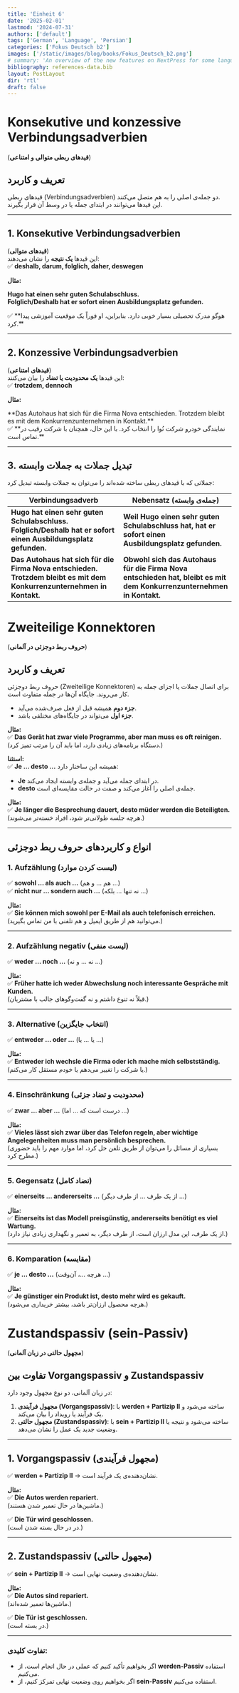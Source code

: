 ```yaml
---
title: 'Einheit 6'
date: '2025-02-01'
lastmod: '2024-07-31'
authors: ['default']
tags: ['German', 'Language', 'Persian']
categories: ['Fokus Deutsch b2']
images: ['/static/images/blog/books/Fokus_Deutsch_b2.png']
# summary: 'An overview of the new features on NextPress for some language wcich write from right ti left'
bibliography: references-data.bib
layout: PostLayout
dir: 'rtl'
draft: false
---
```


# **Konsekutive und konzessive Verbindungsadverbien**  
(**قیدهای ربطی متوالی و امتناعی**)  

## **تعریف و کاربرد**  
قیدهای ربطی (Verbindungsadverbien) دو جمله‌ی اصلی را به هم متصل می‌کنند.  
این قیدها می‌توانند در ابتدای جمله یا در وسط آن قرار بگیرند.  

---

## **1. Konsekutive Verbindungsadverbien**  
(**قیدهای متوالی**)  
این قیدها **یک نتیجه** را نشان می‌دهند:  
✅ **deshalb, darum, folglich, daher, deswegen**  

**مثال:**
<div dir="ltr">

**Hugo hat einen sehr guten Schulabschluss.**  
**Folglich/Deshalb hat er sofort einen Ausbildungsplatz gefunden.**
</div>
✅ **هوگو مدرک تحصیلی بسیار خوبی دارد. بنابراین، او فوراً یک موقعیت آموزشی پیدا کرد.**  

---

## **2. Konzessive Verbindungsadverbien**  
(**قیدهای امتناعی**)  
این قیدها **یک محدودیت یا تضاد** را بیان می‌کنند:  
✅ **trotzdem, dennoch**  

**مثال:**
<div dir="ltr">
**Das Autohaus hat sich für die Firma Nova entschieden. Trotzdem bleibt es mit dem Konkurrenzunternehmen in Kontakt.**  
</div>
✅ **نمایندگی خودرو شرکت نُوا را انتخاب کرد. با این حال، همچنان با شرکت رقیب در تماس است.**  

---

## **3. تبدیل جملات به جملات وابسته**  
جملاتی که با قیدهای ربطی ساخته شده‌اند را می‌توان به جملات وابسته تبدیل کرد:  

| **Verbindungsadverb**  | **Nebensatz (جمله‌ی وابسته)**  |
|-----------------------|--------------------------------|
| **Hugo hat einen sehr guten Schulabschluss. Folglich/Deshalb hat er sofort einen Ausbildungsplatz gefunden.** | **Weil Hugo einen sehr guten Schulabschluss hat, hat er sofort einen Ausbildungsplatz gefunden.** |
| **Das Autohaus hat sich für die Firma Nova entschieden. Trotzdem bleibt es mit dem Konkurrenzunternehmen in Kontakt.** | **Obwohl sich das Autohaus für die Firma Nova entschieden hat, bleibt es mit dem Konkurrenzunternehmen in Kontakt.** |

# **Zweiteilige Konnektoren**  
(**حروف ربط دوجزئی در آلمانی**)  

## **تعریف و کاربرد**  
حروف ربط دوجزئی (Zweiteilige Konnektoren) برای اتصال جملات یا اجزای جمله به کار می‌روند. جایگاه آن‌ها در جمله متفاوت است.  

- **جزء دوم** همیشه قبل از فعل صرف‌شده می‌آید.  
- **جزء اول** می‌تواند در جایگاه‌های مختلفی باشد.  

**مثال:**  
✅ **Das Gerät hat zwar viele Programme, aber man muss es oft reinigen.**  
(دستگاه برنامه‌های زیادی دارد، اما باید آن را مرتب تمیز کرد.)  

**استثنا:**  
✅ **Je ... desto ...** همیشه این ساختار دارد:  
- **Je** در ابتدای جمله می‌آید و جمله‌ی وابسته ایجاد می‌کند.  
- **desto** جمله‌ی اصلی را آغاز می‌کند و صفت در حالت مقایسه‌ای است.  

**مثال:**  
✅ **Je länger die Besprechung dauert, desto müder werden die Beteiligten.**  
(هرچه جلسه طولانی‌تر شود، افراد خسته‌تر می‌شوند.)  

---

## **انواع و کاربردهای حروف ربط دوجزئی**  

### **1. Aufzählung (لیست کردن موارد)**  
✅ **sowohl … als auch …** (هم … و هم …)  
✅ **nicht nur … sondern auch …** (نه تنها … بلکه …)  

**مثال:**  
✅ **Sie können mich sowohl per E-Mail als auch telefonisch erreichen.**  
(می‌توانید هم از طریق ایمیل و هم تلفنی با من تماس بگیرید.)  

---

### **2. Aufzählung negativ (لیست منفی)**  
✅ **weder … noch …** (نه … و نه …)  

**مثال:**  
✅ **Früher hatte ich weder Abwechslung noch interessante Gespräche mit Kunden.**  
(قبلاً نه تنوع داشتم و نه گفت‌وگوهای جالب با مشتریان.)  

---

### **3. Alternative (انتخاب جایگزین)**  
✅ **entweder … oder …** (یا … یا …)  

**مثال:**  
✅ **Entweder ich wechsle die Firma oder ich mache mich selbstständig.**  
(یا شرکت را تغییر می‌دهم یا خودم مستقل کار می‌کنم.)  

---

### **4. Einschränkung (محدودیت و تضاد جزئی)**  
✅ **zwar … aber …** (درست است که … اما …)  

**مثال:**  
✅ **Vieles lässt sich zwar über das Telefon regeln, aber wichtige Angelegenheiten muss man persönlich besprechen.**  
(بسیاری از مسائل را می‌توان از طریق تلفن حل کرد، اما موارد مهم را باید حضوری مطرح کرد.)  

---

### **5. Gegensatz (تضاد کامل)**  
✅ **einerseits … andererseits …** (از یک طرف … از طرف دیگر …)  

**مثال:**  
✅ **Einerseits ist das Modell preisgünstig, andererseits benötigt es viel Wartung.**  
(از یک طرف، این مدل ارزان است، از طرف دیگر، به تعمیر و نگهداری زیادی نیاز دارد.)  

---

### **6. Komparation (مقایسه)**  
✅ **je … desto …** (هرچه …، آن‌وقت …)  

**مثال:**  
✅ **Je günstiger ein Produkt ist, desto mehr wird es gekauft.**  
(هرچه محصول ارزان‌تر باشد، بیشتر خریداری می‌شود.)  

# **Zustandspassiv (sein-Passiv)**  
(**مجهول حالتی در زبان آلمانی**)  

## **تفاوت بین Vorgangspassiv و Zustandspassiv**  

در زبان آلمانی، دو نوع مجهول وجود دارد:  

1. **مجهول فرآیندی (Vorgangspassiv)**: با **werden + Partizip II** ساخته می‌شود و یک فرآیند یا رویداد را بیان می‌کند.  
2. **مجهول حالتی (Zustandspassiv)**: با **sein + Partizip II** ساخته می‌شود و نتیجه یا وضعیت جدید یک عمل را نشان می‌دهد.  

---

## **1. Vorgangspassiv (مجهول فرآیندی)**  
✅ **werden + Partizip II** → نشان‌دهنده‌ی یک فرآیند است.  

**مثال:**  
✅ **Die Autos werden repariert.**  
(ماشین‌ها در حال تعمیر شدن هستند.)  

✅ **Die Tür wird geschlossen.**  
(در در حال بسته شدن است.)  

---

## **2. Zustandspassiv (مجهول حالتی)**  
✅ **sein + Partizip II** → نشان‌دهنده‌ی وضعیت نهایی است.  

**مثال:**  
✅ **Die Autos sind repariert.**  
(ماشین‌ها تعمیر شده‌اند.)  

✅ **Die Tür ist geschlossen.**  
(در بسته است.)  

---

### **تفاوت کلیدی:**  
- اگر بخواهیم تأکید کنیم که عملی در حال انجام است، از **werden-Passiv** استفاده می‌کنیم.  
- اگر بخواهیم روی وضعیت نهایی تمرکز کنیم، از **sein-Passiv** استفاده می‌کنیم.  

